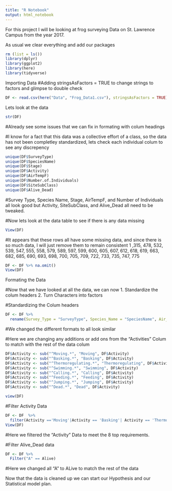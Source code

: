 ```yaml
---
title: "R Notebook"
output: html_notebook
---
```


For this project I will be looking at frog surveying Data on St. Lawrence Campus from the year 2017. 

As usual we clear everything and add our packages
```r
rm (list = ls())
library(dplyr)
library(ggplot2)
library(here)
library(tidyverse)
```

Importing Data
#Adding stringsAsFactors = TRUE to change strings to factors and glimpse to double check
```r
DF <- read.csv(here("Data", "Frog_Data1.csv"), stringsAsFactors = TRUE)

```

Lets look at the data 

```r
str(DF)
```
#Already see some issues that we can fix in formating with colum headings

#I know for a fact that this data was a collective effort of a class, so the data has not been completley standardized, lets check each individual colum to see any discrepency

```r
unique(DF$SurveyType)
unique(DF$SpeciesName)
unique(DF$Stage)
unique(DF$Activity)
unique(DF$AirTempF)
unique(DF$Number.of.Individuals)
unique(DF$SiteSubClass)
unique(DF$Alive_Dead)
```

#Survey Type, Species Name, Stage, AirTempF, and Number of Individuals all look good but Activity, SiteSubClass, and Alive_Dead all need to be tweaked. 

#Now lets look at the data table to see if there is any data missing
```r
View(DF)
```
#It appears that these rows all have some missing data, and since there is so much data, I will just remove them to remain consistent 
1 ,315, 478, 532, 539, 547, 555, 558, 579, 589, 597, 599, 600, 605, 607, 612, 618, 619, 663, 682, 685, 690, 693, 698, 700, 705, 709, 722, 733, 735, 747, 775

```r
DF <- DF %>% na.omit()
View(DF)
```

Formating the Data

#Now that we have looked at all the data, we can now 
1. Standardize the colum headers
2. Turn Characters into factors

#Standardizing the Colum headers
```r
DF <- DF %>%
  rename(Survey_Type = "SurveyType", Species_Name = "SpeciesName", Air_Temp_F = "AirTempF", Number_of_Individuals = "Number.of.Individuals", Site = "SiteSubClass")
```
#We changed the different formats to all look similar


#Here we are changing any additions or add ons from the "Activities" Colum to match with the rest of the data colum
```r
DF$Activity <- sub("^Moving.*", "Moving", DF$Activity)
DF$Activity <- sub("^Basking.*", "Basking", DF$Activity)
DF$Activity <- sub("^Thermoregulating.*", "Thermoregulating", DF$Activity)
DF$Activity <- sub("^Swimming.*", "Swimming", DF$Activity)
DF$Activity <- sub("^Calling.*", "Calling", DF$Activity)
DF$Activity <- sub("^Feeding.*", "Feeding", DF$Activity)
DF$Activity <- sub("^Jumping.*", "Jumping", DF$Activity)
DF$Activity <- sub("^Dead.*", "Dead", DF$Activity)

view(DF)
```

#Filter Activity Data
```r
DF <- DF  %>%  
  filter(Activity =='Moving'|Activity == 'Basking'| Activity == 'Thermoregulating'|Activity == 'Swimming'|Activity == 'Calling'|Activity == 'Feeding'| Activity == 'Jumping'|Activity == 'Dead' ) 
View(DF)
```
#Here we filtered the "Activity" Data to meet the 8 top requirements. 

#Filter Alive_Dead data
```r
DF <- DF %>%
  Filter("A" == Alive)

```
#Here we changed all "A" to ALive to match the rest of the data

Now that the data is cleaned up we can start our Hypothesis and our Statistical model plan. 







